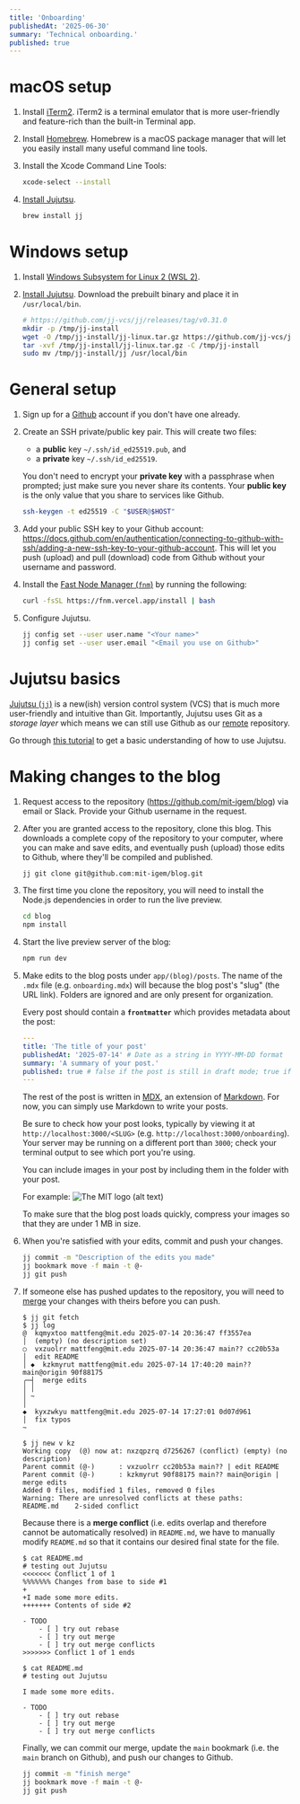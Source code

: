 ```yaml
---
title: 'Onboarding'
publishedAt: '2025-06-30'
summary: 'Technical onboarding.'
published: true
---
```


# macOS setup

1. Install [iTerm2](https://iterm2.com/). iTerm2 is a terminal emulator that is more user-friendly and feature-rich than the built-in Terminal app.
2. Install [Homebrew](https://brew.sh). Homebrew is a macOS package manager that will let you easily install many useful command line tools.
3. Install the Xcode Command Line Tools:
    ```bash title="bash"
    xcode-select --install
    ```
4. [Install Jujutsu](https://jj-vcs.github.io/jj/latest/install-and-setup/).

    ```bash title="bash"
    brew install jj
    ```

# Windows setup

1. Install [Windows Subsystem for Linux 2 (WSL 2)](https://learn.microsoft.com/en-us/windows/wsl/install).
2. [Install Jujutsu](https://jj-vcs.github.io/jj/latest/install-and-setup/). Download the prebuilt binary and place it in `/usr/local/bin`.

    ```bash title="bash"
    # https://github.com/jj-vcs/jj/releases/tag/v0.31.0
    mkdir -p /tmp/jj-install
    wget -O /tmp/jj-install/jj-linux.tar.gz https://github.com/jj-vcs/jj/releases/download/v0.31.0/jj-v0.31.0-x86_64-unknown-linux-musl.tar.gz
    tar -xvf /tmp/jj-install/jj-linux.tar.gz -C /tmp/jj-install
    sudo mv /tmp/jj-install/jj /usr/local/bin
    ```

# General setup

1. Sign up for a [Github](https://github.com/) account if you don't have one already.
2. Create an SSH private/public key pair. This will create two files:

    - a **public** key `~/.ssh/id_ed25519.pub`, and
    - a **private** key `~/.ssh/id_ed25519`.<br/>

    You don't need to encrypt your **private key** with a passphrase when prompted; just make sure you never share its contents. Your **public key** is the only value that you share to services like Github.

    ```bash title="bash"
    ssh-keygen -t ed25519 -C "$USER@$HOST"
    ```

3. Add your public SSH key to your Github account: https://docs.github.com/en/authentication/connecting-to-github-with-ssh/adding-a-new-ssh-key-to-your-github-account. This will let you push (upload) and pull (download) code from Github without your username and password.

4. Install the [Fast Node Manager (`fnm`)](https://github.com/Schniz/fnm) by running the following:

    ```bash
    curl -fsSL https://fnm.vercel.app/install | bash

    ```

5. Configure Jujutsu.

    ```bash
    jj config set --user user.name "<Your name>"
    jj config set --user user.email "<Email you use on Github>"
    ```

# Jujutsu basics

[Jujutsu (`jj`)](https://github.com/jj-vcs/jj) is a new(ish) version control system (VCS) that is much more user-friendly and intuitive than Git. Importantly, Jujutsu uses Git as a _storage layer_ which means we can still use Github as our [remote](https://git-scm.com/book/ms/v2/Git-Basics-Working-with-Remotes) repository.

Go through [this tutorial](https://jj-vcs.github.io/jj/latest/tutorial/) to get a basic understanding of how to use Jujutsu.

# Making changes to the blog

1. Request access to the repository (https://github.com/mit-igem/blog) via email or Slack. Provide your Github username in the request.
2. After you are granted access to the repository, clone this blog. This downloads a complete copy of the repository to your computer, where you can make and save edits, and eventually push (upload) those edits to Github, where they'll be compiled and published.

    ```bash title="bash"
    jj git clone git@github.com:mit-igem/blog.git
    ```

3. The first time you clone the repository, you will need to install the Node.js dependencies in order to run the live preview.

    ```bash title="bash"
    cd blog
    npm install
    ```

4. Start the live preview server of the blog:

    ```bash title="bash"
    npm run dev
    ```

5. Make edits to the blog posts under `app/(blog)/posts`. The name of the `.mdx` file (e.g. `onboarding.mdx`) will because the blog post's "slug" (the URL link). Folders are ignored and are only present for organization.

    Every post should contain a **`frontmatter`** which provides metadata about the post:

    ```yaml title="yaml"
    ---
    title: 'The title of your post'
    publishedAt: '2025-07-14' # Date as a string in YYYY-MM-DD format
    summary: 'A summary of your post.'
    published: true # false if the post is still in draft mode; true if the post is public
    ---
    ```

    The rest of the post is written in [MDX](https://mdxjs.com/), an extension of [Markdown](https://www.markdownguide.org/). For now, you can simply use Markdown to write your posts.

    Be sure to check how your post looks, typically by viewing it at `http://localhost:3000/<SLUG>` (e.g. `http://localhost:3000/onboarding`). Your server may be running on a different port than `3000`; check your terminal output to see which port you're using.

    You can include images in your post by including them in the folder with your post.

    For example: ![The MIT logo (alt text)](./mit-logo.png)

    To make sure that the blog post loads quickly, compress your images so that they are under 1 MB in size.

6. When you're satisfied with your edits, commit and push your changes.

    ```bash title="bash"
    jj commit -m "Description of the edits you made"
    jj bookmark move -f main -t @-
    jj git push
    ```

7. If someone else has pushed updates to the repository, you will need to [merge](https://steveklabnik.github.io/jujutsu-tutorial/branching-merging-and-conflicts/merging.html#merging-branches) your changes with theirs before you can push.

    ```console title="Before the merge: looking at the current state"
    $ jj git fetch
    $ jj log
    @  kqmyxtoo mattfeng@mit.edu 2025-07-14 20:36:47 ff3557ea
    │  (empty) (no description set)
    ○  vxzuolrr mattfeng@mit.edu 2025-07-14 20:36:47 main?? cc20b53a
    │  edit README
    │ ◆  kzkmyrut mattfeng@mit.edu 2025-07-14 17:40:20 main?? main@origin 90f88175
    ╭─┤  merge edits
    │ │
    │ ~
    │
    ◆  kyxzwkyu mattfeng@mit.edu 2025-07-14 17:27:01 0d07d961
    │  fix typos
    ~
    ```

    ```console title="Performing the merge: combining our edits (vxzuolrr; @-) with the most current edits others made (kzkmyrut; main@origin)"
    $ jj new v kz
    Working copy  (@) now at: nxzqpzrq d7256267 (conflict) (empty) (no description)
    Parent commit (@-)      : vxzuolrr cc20b53a main?? | edit README
    Parent commit (@-)      : kzkmyrut 90f88175 main?? main@origin | merge edits
    Added 0 files, modified 1 files, removed 0 files
    Warning: There are unresolved conflicts at these paths:
    README.md    2-sided conflict
    ```

    Because there is a **merge conflict** (i.e. edits overlap and therefore cannot be automatically resolved) in `README.md`, we have to manually modify `README.md` so that it contains our desired final state for the file.

    ```console title="Before our edits"
    $ cat README.md
    # testing out Jujutsu
    <<<<<<< Conflict 1 of 1
    %%%%%%% Changes from base to side #1
    +
    +I made some more edits.
    +++++++ Contents of side #2

    - TODO
        - [ ] try out rebase
        - [ ] try out merge
        - [ ] try out merge conflicts
    >>>>>>> Conflict 1 of 1 ends
    ```

    ```console title="After our edits"
    $ cat README.md
    # testing out Jujutsu

    I made some more edits.

    - TODO
        - [ ] try out rebase
        - [ ] try out merge
        - [ ] try out merge conflicts
    ```

    Finally, we can commit our merge, update the `main` bookmark (i.e. the `main` branch on Github), and push our changes to Github.

    ```bash
    jj commit -m "finish merge"
    jj bookmark move -f main -t @-
    jj git push
    ```

